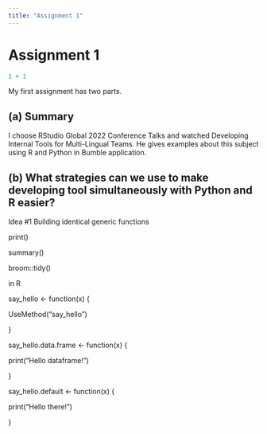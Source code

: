 ```yaml
---
title: "Assignment 1"
---
```


# Assignment 1

```r
1 + 1
```

My first assignment has two parts.

## (a) Summary

I choose RStudio Global 2022 Conference Talks and watched Developing Internal Tools for Multi-Lingual Teams. He gives examples about this subject using R and Python in Bumble application.

## 

## (b) What strategies can we use to make developing tool simultaneously with Python and R easier? 

Idea #1 Building identical generic functions

print()

summary()

broom::tidy()

in R

say_hello \<- function(x) {

UseMethod("say_hello")

}

say_hello.data.frame \<- function(x) {

print("Hello dataframe!")

}

say_hello.default \<- function(x) {

print("Hello there!")

}
